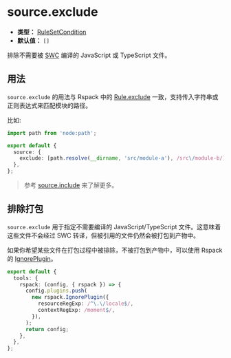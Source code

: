 # source.exclude

- **类型：** [RuleSetCondition](https://rspack.rs/zh/config/module#condition)
- **默认值：** `[]`

排除不需要被 [SWC](/guide/configuration/swc) 编译的 JavaScript 或 TypeScript 文件。

## 用法

`source.exclude` 的用法与 Rspack 中的 [Rule.exclude](https://rspack.rs/zh/config/module#ruleexclude) 一致，支持传入字符串或正则表达式来匹配模块的路径。

比如:

```ts title="rsbuild.config.ts"
import path from 'node:path';

export default {
  source: {
    exclude: [path.resolve(__dirname, 'src/module-a'), /src\/module-b/],
  },
};
```

> 参考 [source.include](/config/source/include) 来了解更多。

## 排除打包

`source.exclude` 用于指定不需要编译的 JavaScript/TypeScript 文件。这意味着这些文件不会经过 SWC 转译，但被引用的文件仍然会被打包到产物中。

如果你希望某些文件在打包过程中被排除，不被打包到产物中，可以使用 Rspack 的 [IgnorePlugin](https://rspack.rs/zh/plugins/webpack/ignore-plugin)。

```ts title="rsbuild.config.ts"
export default {
  tools: {
    rspack: (config, { rspack }) => {
      config.plugins.push(
        new rspack.IgnorePlugin({
          resourceRegExp: /^\.\/locale$/,
          contextRegExp: /moment$/,
        }),
      );
      return config;
    },
  },
};
```
